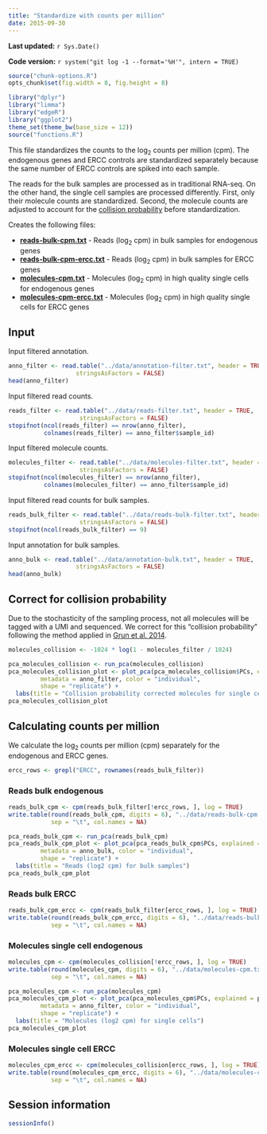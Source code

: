 ```yaml
---
title: "Standardize with counts per million"
date: 2015-09-30
---
```


**Last updated:** `r Sys.Date()`

**Code version:** `r system("git log -1 --format='%H'", intern = TRUE)`

```r
source("chunk-options.R")
opts_chunk$set(fig.width = 8, fig.height = 8)
```

```r
library("dplyr")
library("limma")
library("edgeR")
library("ggplot2")
theme_set(theme_bw(base_size = 12))
source("functions.R")
```

This file standardizes the counts to the log~2~ counts per million (cpm).
The endogenous genes and ERCC controls are standardized separately because the same number of ERCC controls are spiked into each sample.

The reads for the bulk samples are processed as in traditional RNA-seq.
On the other hand, the single cell samples are processed differently.
First, only their molecule counts are standardized.
Second, the molecule counts are adjusted to account for the [collision probability](#correct-for-collision-probability) before standardization.

Creates the following files:

*  **[reads-bulk-cpm.txt][]** - Reads (log~2~ cpm) in bulk samples for endogenous genes
*  **[reads-bulk-cpm-ercc.txt][]** - Reads (log~2~ cpm) in bulk samples for ERCC genes
*  **[molecules-cpm.txt][]** - Molecules (log~2~ cpm) in high quality single cells for endogenous genes
*  **[molecules-cpm-ercc.txt][]** - Molecules (log~2~ cpm) in high quality single cells for ERCC genes

[reads-bulk-cpm.txt]: https://github.com/jdblischak/singleCellSeq/blob/master/data/reads-bulk-cpm.txt
[reads-bulk-cpm-ercc.txt]: https://github.com/jdblischak/singleCellSeq/blob/master/data/reads-bulk-cpm-ercc.txt
[molecules-cpm.txt]: https://github.com/jdblischak/singleCellSeq/blob/master/data/molecules-cpm.txt
[molecules-cpm-ercc.txt]: https://github.com/jdblischak/singleCellSeq/blob/master/data/molecules-cpm-ercc.txt

## Input

Input filtered annotation.

```r
anno_filter <- read.table("../data/annotation-filter.txt", header = TRUE,
                   stringsAsFactors = FALSE)
head(anno_filter)
```

Input filtered read counts.

```r
reads_filter <- read.table("../data/reads-filter.txt", header = TRUE,
                    stringsAsFactors = FALSE)
stopifnot(ncol(reads_filter) == nrow(anno_filter),
          colnames(reads_filter) == anno_filter$sample_id)
```

Input filtered molecule counts.

```r
molecules_filter <- read.table("../data/molecules-filter.txt", header = TRUE,
                    stringsAsFactors = FALSE)
stopifnot(ncol(molecules_filter) == nrow(anno_filter),
          colnames(molecules_filter) == anno_filter$sample_id)
```

Input filtered read counts for bulk samples.

```r
reads_bulk_filter <- read.table("../data/reads-bulk-filter.txt", header = TRUE,
                    stringsAsFactors = FALSE)
stopifnot(ncol(reads_bulk_filter) == 9)
```

Input annotation for bulk samples.

```r
anno_bulk <- read.table("../data/annotation-bulk.txt", header = TRUE,
                   stringsAsFactors = FALSE)
head(anno_bulk)
```

## Correct for collision probability

Due to the stochasticity of the sampling process, not all molecules will be tagged with a UMI and sequenced.
We correct for this "collision probability" following the method applied in [Grun et al. 2014][Grun2014].

[Grun2014]: http://www.nature.com/nmeth/journal/v11/n6/full/nmeth.2930.html#methods

```r
molecules_collision <- -1024 * log(1 - molecules_filter / 1024)
```

```r
pca_molecules_collision <- run_pca(molecules_collision)
pca_molecules_collision_plot <- plot_pca(pca_molecules_collision$PCs, explained = pca_molecules_collision$explained,
         metadata = anno_filter, color = "individual",
         shape = "replicate") +
  labs(title = "Collision probability corrected molecules for single cells")
pca_molecules_collision_plot
```

## Calculating counts per million

We calculate the log~2~ counts per million (cpm) separately for the endogenous and ERCC genes.

```r
ercc_rows <- grepl("ERCC", rownames(reads_bulk_filter))
```

### Reads bulk endogenous

```r
reads_bulk_cpm <- cpm(reads_bulk_filter[!ercc_rows, ], log = TRUE)
write.table(round(reads_bulk_cpm, digits = 6), "../data/reads-bulk-cpm.txt", quote = FALSE,
            sep = "\t", col.names = NA)
```

```r
pca_reads_bulk_cpm <- run_pca(reads_bulk_cpm)
pca_reads_bulk_cpm_plot <- plot_pca(pca_reads_bulk_cpm$PCs, explained = pca_reads_bulk_cpm$explained,
         metadata = anno_bulk, color = "individual",
         shape = "replicate") +
  labs(title = "Reads (log2 cpm) for bulk samples")
pca_reads_bulk_cpm_plot
```

### Reads bulk ERCC

```r
reads_bulk_cpm_ercc <- cpm(reads_bulk_filter[ercc_rows, ], log = TRUE)
write.table(round(reads_bulk_cpm_ercc, digits = 6), "../data/reads-bulk-cpm-ercc.txt", quote = FALSE,
            sep = "\t", col.names = NA)
```

### Molecules single cell endogenous

```r
molecules_cpm <- cpm(molecules_collision[!ercc_rows, ], log = TRUE)
write.table(round(molecules_cpm, digits = 6), "../data/molecules-cpm.txt", quote = FALSE,
            sep = "\t", col.names = NA)
```

```r
pca_molecules_cpm <- run_pca(molecules_cpm)
pca_molecules_cpm_plot <- plot_pca(pca_molecules_cpm$PCs, explained = pca_molecules_cpm$explained,
         metadata = anno_filter, color = "individual",
         shape = "replicate") +
  labs(title = "Molecules (log2 cpm) for single cells")
pca_molecules_cpm_plot
```

### Molecules single cell ERCC

```r
molecules_cpm_ercc <- cpm(molecules_collision[ercc_rows, ], log = TRUE)
write.table(round(molecules_cpm_ercc, digits = 6), "../data/molecules-cpm-ercc.txt", quote = FALSE,
            sep = "\t", col.names = NA)
```

## Session information

```r
sessionInfo()
```
